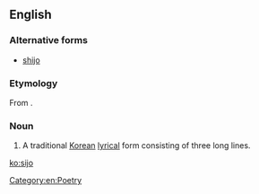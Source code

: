 ==English==

===Alternative forms===
*[[shijo]]

===Etymology===
From {{etyl|ko|en}} {{term|시조|tr=sijo|lang=ko}}.

===Noun===
{{en-noun}}
{{wikipedia}}
# A traditional [[Korean]] [[lyrical]] form consisting of three long lines.

[[Category:en:Poetry]]

[[ko:sijo]]